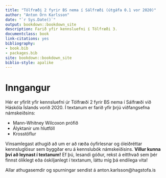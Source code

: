 ```yaml
--- 
title: "Tölfræði 2 fyrir BS nema í Sálfræði (útgáfa 0.1 vor 2020)"
author: "Anton Örn Karlsson"
date: "`r Sys.Date()`"
output: bookdown::bookdown_site
description: Farið yfir kennsluefni í Tölfræði 3.
documentclass: book
link-citations: yes
bibliography:
- book.bib
- packages.bib
site: bookdown::bookdown_site
biblio-style: apalike
---
```


# Inngangur

Hér er yfirlit yfir kennsluefni úr Tölfræði 2 fyrir BS nema í Sálfræði við Háskóla Íslands vorið 2020. Í textanum er farið yfir þrjú viðfangsefna námskeiðsins: 

- Mann-Whitney Wilcoxon prófið
- Ályktanir um hlutföll
- Krosstöflur

Vinsamlegast athugið að um er að ræða óyfirlesnar og óleiðréttar kennsluglósur sem byggðar eru á kennslubók námskeiðisins. __Villur kunna því að leynast í textanum!__ Ef þú, lesandi góður, rekst á eitthvað sem þér finnst ólíklegt eða óskiljanlegt í textanum, láttu mig þá endilega vita! 

Allar athugasemdir og spurningar sendist á anton.karlsson@hagstofa.is